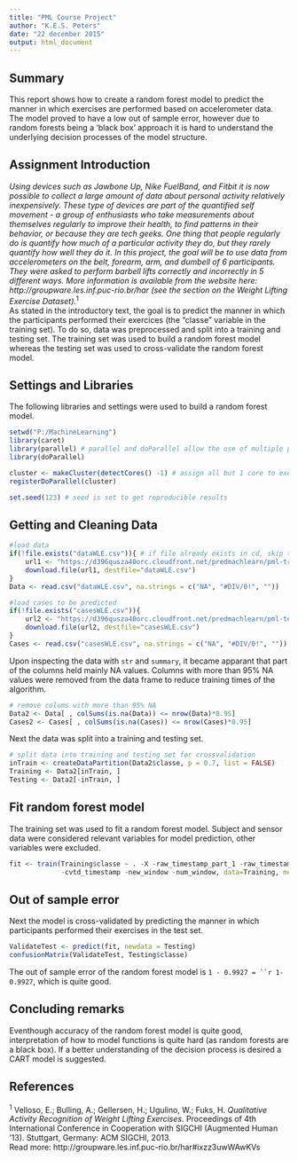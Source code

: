 ```yaml
---
title: "PML Course Project"
author: "K.E.S. Peters"
date: "22 december 2015"
output: html_document
---
```


## Summary
This report shows how to create a random forest model to predict the manner in which exercises are performed based on accelerometer data. The model proved to have a low out of sample error, however due to random forests being a 'black box' approach it is hard to understand the underlying decision processes of the model structure.

## Assignment Introduction
*Using devices such as Jawbone Up, Nike FuelBand, and Fitbit it is now possible to collect a large amount of data about personal activity relatively inexpensively. These type of devices are part of the quantified self movement - a group of enthusiasts who take measurements about themselves regularly to improve their health, to find patterns in their behavior, or because they are tech geeks. One thing that people regularly do is quantify how much of a particular activity they do, but they rarely quantify how well they do it. In this project, the goal will be to use data from accelerometers on the belt, forearm, arm, and dumbell of 6 participants. They were asked to perform barbell lifts correctly and incorrectly in 5 different ways. More information is available from the website here: http://groupware.les.inf.puc-rio.br/har (see the section on the Weight Lifting Exercise Dataset).*^1^  
As stated in the introductory text, the goal is to predict the manner in which the participants performed their exercices (the "classe" variable in the training set). To do so, data was preprocessed and split into a training and testing set. The training set was used to build a random forest model whereas the testing set was used to cross-validate the random forest model.

## Settings and Libraries
The following libraries and settings were used to build a random forest model.
```r
setwd("P:/MachineLearning")
library(caret) 
library(parallel) # parallel and doParallel allow the use of multiple processor cores to execute the script and thus reduce computation times
library(doParallel)

cluster <- makeCluster(detectCores() -1) # assign all but 1 core to execute computations
registerDoParallel(cluster)

set.seed(123) # seed is set to get reproducible results
```

## Getting and Cleaning Data

```r
#load data
if(!file.exists("dataWLE.csv")){ # if file already exists in cd, skip to reading csv
    url1 <- "https://d396qusza40orc.cloudfront.net/predmachlearn/pml-training.csv"
    download.file(url1, destfile="dataWLE.csv")
}
Data <- read.csv("dataWLE.csv", na.strings = c("NA", "#DIV/0!", ""))

#load cases to be predicted
if(!file.exists("casesWLE.csv")){
    url2 <- "https://d396qusza40orc.cloudfront.net/predmachlearn/pml-testing.csv"
    download.file(url2, destfile="casesWLE.csv")
}
Cases <- read.csv("casesWLE.csv", na.strings = c("NA", "#DIV/0!", ""))
```

Upon inspecting the data with `str` and `summary`, it became apparant that part of the columns held mainly NA values. Columns with more than 95% NA values were removed from the data frame to reduce training times of the algorithm.
```r
# remove colums with more than 95% NA
Data2 <- Data[ , colSums(is.na(Data)) <= nrow(Data)*0.95]
Cases2 <- Cases[ , colSums(is.na(Cases)) <= nrow(Cases)*0.95]
```

Next the data was split into a training and testing set.
```r
# split data into training and testing set for crossvalidation
inTrain <- createDataPartition(Data2$classe, p = 0.7, list = FALSE)
Training <- Data2[inTrain, ]
Testing <- Data2[-inTrain, ]
```

## Fit random forest model
The training set was used to fit a random forest model. Subject and sensor data were considered relevant variables for model prediction, other variables were excluded.
```r

fit <- train(Training$classe ~ . -X -raw_timestamp_part_1 -raw_timestamp_part_2 
             -cvtd_timestamp -new_window -num_window, data=Training, method="rf") 
```

## Out of sample error
Next the model is cross-validated by predicting the manner in which participants performed their exercises in the test set.
```r
ValidateTest <- predict(fit, newdata = Testing)
confusionMatrix(ValidateTest, Testing$classe)
```
The out of sample error of the random forest model is `1 - 0.9927 = ``r 1-0.9927`, which is quite good.  

## Concluding remarks
Eventhough accuracy of the random forest model is quite good, interpretation of how to model functions is quite hard (as random forests are a black box). If a better understanding of the decision process is desired a CART model is suggested.

## References
^1^ Velloso, E.; Bulling, A.; Gellersen, H.; Ugulino, W.; Fuks, H. *Qualitative Activity Recognition of Weight Lifting Exercises.* Proceedings of 4th International Conference in Cooperation with SIGCHI (Augmented Human '13). Stuttgart, Germany: ACM SIGCHI, 2013.  
Read more: http://groupware.les.inf.puc-rio.br/har#ixzz3uwWAwKVs